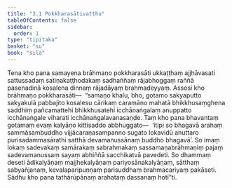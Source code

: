 ```yaml
---
title: "3.1 Pokkharasātivatthu"
tableOfContents: false
sidebar:
  order: 1
type: "tipitaka"
basket: "su"
book: "sila"
---
```



<DynamicBreadcrumb />

<Division number="255" book="sila" bookNo="6" page="82">

<Paragraph number="348" book="sila">
Tena kho pana samayena brāhmaṇo pokkharasāti ukkaṭṭhaṃ ajjhāvasati sattussadaṃ satiṇakaṭṭhodakaṃ sadhaññaṃ rājabhoggaṃ raññā pasenadinā kosalena dinnaṃ rājadāyaṃ brahmadeyyaṃ. Assosi kho brāhmaṇo pokkharasāti—  “samaṇo khalu, bho, gotamo sakyaputto sakyakulā pabbajito kosalesu cārikaṃ caramāno mahatā bhikkhusaṃghena saddhiṃ pañcamattehi bhikkhusatehi icchānaṅgalaṃ anuppatto icchānaṅgale viharati icchānaṅgalavanasaṇḍe. Taṃ kho pana bhavantaṃ gotamaṃ evaṃ kalyāṇo kittisaddo abbhuggato—  ‘itipi so bhagavā arahaṃ sammāsambuddho vijjācaraṇasampanno sugato lokavidū anuttaro purisadammasārathi satthā devamanussānaṃ buddho bhagavā’. So imaṃ lokaṃ sadevakaṃ samārakaṃ sabrahmakaṃ sassamaṇabrāhmaṇiṃ pajaṃ sadevamanussaṃ sayaṃ abhiññā sacchikatvā pavedeti. So dhammaṃ deseti ādikalyāṇaṃ majjhekalyāṇaṃ pariyosānakalyāṇaṃ, sātthaṃ sabyañjanaṃ, kevalaparipuṇṇaṃ parisuddhaṃ brahmacariyaṃ pakāseti. Sādhu kho pana tathārūpānaṃ arahataṃ dassanaṃ hotī”ti.
</Paragraph>
</Division>